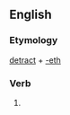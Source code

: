 ==English==

===Etymology===
[[detract]] + [[-eth]]

===Verb===
{{infl|en|verb form}}

# {{archaic third-person singular of|detract}}